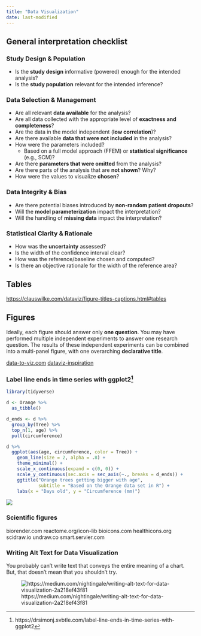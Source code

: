 ```yaml
---
title: "Data Visualization"
date: last-modified
---
```


:::{.callout-caution title="Under construction"}
:::

## General interpretation checklist

### Study Design & Population

* Is the **study design** informative (powered) enough for the intended analysis?
* Is the **study population** relevant for the intended inference?

### Data Selection & Management

* Are all relevant **data available** for the analysis?
* Are all data collected with the appropriate level of **exactness and completeness**?
* Are the data in the model independent (**low correlation**)?
* Are there available **data that were not included** in the analysis?
* How were the parameters included?
  * Based on a full model approach (FFEM) or **statistical significance** (e.g., SCM)?
* Are there **parameters that were omitted** from the analysis?
* Are there parts of the analysis that are **not shown**? Why?
* How were the values to visualize **chosen**?

### Data Integrity & Bias

* Are there potential biases introduced by **non-random patient dropouts**?
* Will the **model parameterization** impact the interpretation?
* Will the handling of **missing data** impact the interpretation?

### Statistical Clarity & Rationale

* How was the **uncertainty** assessed?
* Is the width of the confidence interval clear?
* How was the reference/baseline chosen and computed?
* Is there an objective rationale for the width of the reference area?

## Tables

[https://clauswilke.com/dataviz/figure-titles-captions.html#tables](https://clauswilke.com/dataviz/figure-titles-captions.html#tables)

## Figures

Ideally, each figure should answer only **one question**.
You may have performed multiple independent experiments to answer one research question.
The results of these independent experiments can be combined into a multi-panel figure, with one overarching **declarative title**.

[data-to-viz.com](https://www.data-to-viz.com)
[dataviz-inspiration](https://www.dataviz-inspiration.com)

### Label line ends in time series with ggplot2^[https://drsimonj.svbtle.com/label-line-ends-in-time-series-with-ggplot2]

```r
library(tidyverse)

d <- Orange %>% 
  as_tibble()

d_ends <- d %>% 
  group_by(Tree) %>% 
  top_n(1, age) %>% 
  pull(circumference)

d %>% 
  ggplot(aes(age, circumference, color = Tree)) +
    geom_line(size = 2, alpha = .8) +
    theme_minimal() +
    scale_x_continuous(expand = c(0, 0)) +
    scale_y_continuous(sec.axis = sec_axis(~., breaks = d_ends)) +
    ggtitle("Orange trees getting bigger with age",
            subtitle = "Based on the Orange data set in R") +
    labs(x = "Days old", y = "Circumference (mm)")
```

![](../images/line-end-label.png)

### Scientific figures

biorender.com
reactome.org/icon-lib
bioicons.com
healthicons.org
scidraw.io
undraw.co
smart.servier.com

### Writing Alt Text for Data Visualization

You probably can’t write text that conveys the entire meaning of a chart.
But, that doesn’t mean that you shouldn’t try.

![https://medium.com/nightingale/writing-alt-text-for-data-visualization-2a218ef43f81](../images/alt-text.png)
